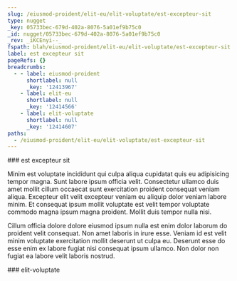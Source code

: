 ```yaml
---
slug: /eiusmod-proident/elit-eu/elit-voluptate/est-excepteur-sit
type: nugget
_key: 05733bec-679d-402a-8076-5a01ef9b75c0
_id: nugget/05733bec-679d-402a-8076-5a01ef9b75c0
_rev: _iKCEnyi--_
fspath: blah/eiusmod-proident/elit-eu/elit-voluptate/est-excepteur-sit.md
label: est excepteur sit
pageRefs: {}
breadcrumbs:
  - - label: eiusmod-proident
      shortlabel: null
      _key: '12413967'
    - label: elit-eu
      shortlabel: null
      _key: '12414566'
    - label: elit-voluptate
      shortlabel: null
      _key: '12414607'
paths:
  - /eiusmod-proident/elit-eu/elit-voluptate/est-excepteur-sit
---
```


<NuggetArea>
<Nugget slug="/eiusmod-proident/elit-eu/elit-voluptate/est-excepteur-sit" type="nugget" _key="05733bec-679d-402a-8076-5a01ef9b75c0" _id="nugget/05733bec-679d-402a-8076-5a01ef9b75c0" _rev="_iKCEnyi--_" fspath="blah/eiusmod-proident/elit-eu/elit-voluptate/est-excepteur-sit.md" label="est excepteur sit" paths="/eiusmod-proident/elit-eu/elit-voluptate/est-excepteur-sit">
<NuggetBody>
### est excepteur sit

Minim est voluptate incididunt qui culpa aliqua cupidatat quis eu adipisicing tempor magna. Sunt labore ipsum officia velit. Consectetur ullamco duis amet mollit cillum occaecat sunt exercitation proident consequat veniam aliqua. Excepteur elit velit excepteur veniam eu aliquip dolor veniam labore minim. Et consequat ipsum mollit voluptate est velit tempor voluptate commodo magna ipsum magna proident. Mollit duis tempor nulla nisi.

Cillum officia dolore dolore eiusmod ipsum nulla est enim dolor laborum do proident velit consequat. Non amet laboris in irure esse. Veniam id est velit minim voluptate exercitation mollit deserunt ut culpa eu. Deserunt esse do esse enim ex labore fugiat nisi consequat ipsum ullamco. Non dolor non fugiat ea labore velit laboris nostrud.

</NuggetBody>
<Breadcrumbs>
<Crumbs>
<Crumb _key="12413967" label="eiusmod-proident" /><Crumb _key="12414566" label="elit-eu" /><Crumb _key="12414607" label="elit-voluptate" />
</Crumbs>
</Breadcrumbs>
</Nugget>

<NuggetsInbound>
</NuggetsInbound>
<NuggetsOutbound>
</NuggetsOutbound>
</NuggetArea>
<PassagesInbound>
<Passage direction="inbound" type="passage" _key="12414607" _id="passage/12414607" _rev="_iKCEnyi---" label="elit-voluptate" passage="elit-voluptate" fspath="blah/eiusmod-proident/elit-eu/elit-voluptate" paths="/eiusmod-proident/elit-eu/elit-voluptate" slug="/eiusmod-proident/elit-eu/elit-voluptate">
<NuggetBody>
### elit-voluptate

</NuggetBody>
<Breadcrumbs>
<Crumbs>
<Crumb _key="12413967" label="eiusmod-proident" /><Crumb _key="12414566" label="elit-eu" />
</Crumbs>
</Breadcrumbs>
</Passage>

</PassagesInbound>
<PassagesOutbound>
</PassagesOutbound>